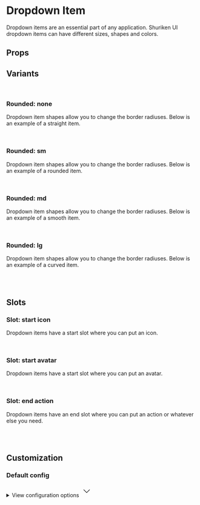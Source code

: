 
<Meta of={DropdownItemStories} />

# Dropdown Item

Dropdown items are an essential part of any application. Shuriken UI dropdown items can have different sizes, shapes and colors.

<Primary />

## Props

<Controls />

## Variants

<br />

### Rounded: none

Dropdown item shapes allow you to change the border radiuses. Below is an example of a straight item.

<div className="flex items-end gap-2 border border-muted-200 dark:border-muted-800 bg-white dark:bg-slate-900 p-6 rounded-sm">
  <Story of={DropdownItemStories.ShapeStraight} />
</div>

<br />

### Rounded: sm

Dropdown item shapes allow you to change the border radiuses. Below is an example of a rounded item.

<div className="flex items-end gap-2 border border-muted-200 dark:border-muted-800 bg-white dark:bg-slate-900 p-6 rounded-sm">
  <Story of={DropdownItemStories.ShapeRounded} />
</div>

<br />

### Rounded: md

Dropdown item shapes allow you to change the border radiuses. Below is an example of a smooth item.

<div className="flex items-end gap-2 border border-muted-200 dark:border-muted-800 bg-white dark:bg-slate-900 p-6 rounded-sm">
  <Story of={DropdownItemStories.ShapeSmooth} />
</div>

<br />

### Rounded: lg

Dropdown item shapes allow you to change the border radiuses. Below is an example of a curved item.

<div className="flex items-end gap-2 border border-muted-200 dark:border-muted-800 bg-white dark:bg-slate-900 p-6 rounded-sm">
  <Story of={DropdownItemStories.ShapeCurved} />
</div>

<br />
<br />

## Slots

### Slot: start icon

Dropdown items have a start slot where you can put an icon.

<div className="flex items-end gap-2 border border-muted-200 dark:border-muted-800 bg-white dark:bg-slate-900 p-6 rounded-sm">
  <Story of={DropdownItemStories.SlotStartIcon} />
</div>

<br />

### Slot: start avatar

Dropdown items have a start slot where you can put an avatar.

<div className="flex items-end gap-2 border border-muted-200 dark:border-muted-800 bg-white dark:bg-slate-900 p-6 rounded-sm">
  <Story of={DropdownItemStories.SlotStartAvatar} />
</div>

<br />

### Slot: end action

Dropdown items have an end slot where you can put an action or whatever else you need.

<div className="flex items-end gap-2 border border-muted-200 dark:border-muted-800 bg-white dark:bg-slate-900 p-6 rounded-sm">
  <Story of={DropdownItemStories.SlotEndAction} />
</div>

<br />
<br />

## Customization

### Default config

<div class="relative">
  <details class="relative bg-slate-50 border border-slate-200 rounded-lg p-4 [&>summary>svg]:open:-rotate-180">
    <summary class="list-none cursor-pointer">
      <span class="font-sans text-slate-500">View configuration options</span>
      <svg
        class="w-5 h-5 text-slate-500 absolute top-5 end-4 transition-transform duration-300"
        xmlns="http://www.w3.org/2000/svg"
        width="32"
        height="32"
        viewBox="0 0 24 24"
      >
        <path
          fill="none"
          stroke="currentColor"
          strokeLinecap="round"
          strokeLinejoin="round"
          strokeWidth="2"
          d="m6 9l6 6l6-6"
        />
      </svg>
    </summary>

    <div class="!mt-4">
      <pre >
        {JSON.stringify(defaultConfig, null, 2)}
      </pre>
    </div>

  </details>
</div>